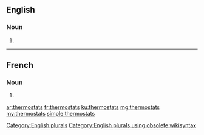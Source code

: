 ==English==

===Noun===
{{head|en}}

# {{plural of|thermostat}}

[[Category:English plurals]][[Category:English plurals using obsolete wikisyntax]]

----

==French==

===Noun===
{{head|fr|plural}} {{m-p}}

# {{plural of|thermostat|lang=fr}}

[[ar:thermostats]]
[[fr:thermostats]]
[[ku:thermostats]]
[[mg:thermostats]]
[[my:thermostats]]
[[simple:thermostats]]